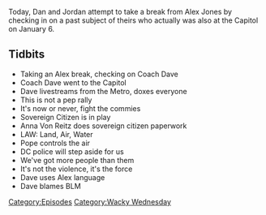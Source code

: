 {{DEFAULTSORT:
    #_EPISODE_0521:Salt Break
}}{{Episode
    | title           = Salt Break
    | caption         = [https://knowledgefight.libsyn.com/521-salt-break Listen to this episode on Libsyn]
    | episodeNumber   = 521
    | length          = 00:34:09
    | airDate         = January 18, 2021
    | episodeType     = [[:Category:Wacky Wednesday|Wacky Wednesday]]
    | appearance      = [[Coach Dave]], [[Anna Von Reitz]], [[The Pope]], [[Dave Daubenmire]]
    | previousEpisode = [[520: January 12-13, 2021]]
    | nextEpisode     = [[522: January 14-17, 2021]]
}}

{{Stub}}

Today, Dan and Jordan attempt to take a break from Alex Jones by checking in on a past subject of theirs who actually was also at the Capitol on January 6.

==Tidbits==

*Taking an Alex break, checking on Coach Dave
*Coach Dave went to the Capitol
*Dave livestreams from the Metro, doxes everyone
*This is not a pep rally
*It's now or never, fight the commies
*Sovereign Citizen is in play
*Anna Von Reitz does sovereign citizen paperwork
*LAW: Land, Air, Water
*Pope controls the air
*DC police will step aside for us
*We've got more people than them
*It's not the violence, it's the force
*Dave uses Alex language
*Dave blames BLM

[[Category:Episodes]]
[[Category:Wacky Wednesday]]